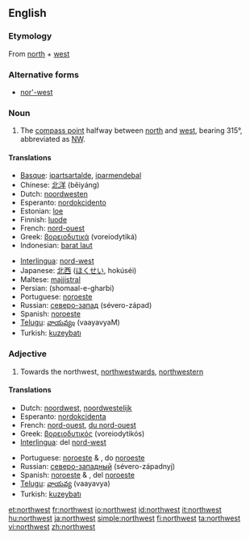 {{wikipedia|dab=Northwest}}
==English==

===Etymology===
From [[north]] + [[west]]

===Alternative forms===
* [[nor'-west]]

===Noun===
{{en-noun}}

# The [[compass point]] halfway between [[north]] and [[west]], bearing 315°, abbreviated as [[NW]].

====Translations====
{{top}}
* [[Basque]]: [[ipartsartalde]], [[iparmendebal]]
* Chinese: [[北洋]] (běiyáng)
* Dutch: [[noordwesten]] {{n}}
* Esperanto: [[nordokcidento]]
* Estonian: [[loe]]
* Finnish: [[luode]]
* French: [[nord-ouest]] {{m}}
* Greek: [[βορειοδυτικά]] (voreiodytiká)
* Indonesian: [[barat laut]]
{{mid}}
* [[Interlingua]]: [[nord-west]]
* Japanese: [[北西]] ([[ほくせい]], hokúséi)
* Maltese: [[majjistral]]
* Persian: {{fa-Arab|[[شمال غربی]]}} (shomaal-e-gharbi)
* Portuguese: [[noroeste]] {{m}}
* Russian: [[северо-запад]] (sévero-západ) {{m}}
* Spanish: [[noroeste]] {{m}}
* [[Telugu]]: [[వాయవ్యం]] (vaayavyaM)
* Turkish: [[kuzeybatı]]
{{bottom}}

===Adjective===
{{en-adj}}

# Towards the northwest, [[northwestward]]s, [[northwestern]]

====Translations====
{{top}}
* Dutch: [[noordwest]], [[noordwestelijk]]
* Esperanto: [[nordokcidenta]]
* French: [[nord-ouest]], [[du nord-ouest]]
* Greek: [[βορειοδυτικός]] (voreiodytikós)
* [[Interlingua]]: del [[nord-west]]
{{mid}}
* Portuguese: [[noroeste]] {{m}} & {{f}}, do [[noroeste]]
* Russian: [[северо-западный]] (sévero-západnyj)
* Spanish: [[noroeste]] {{m}} & {{f}}, del [[noroeste]]
* [[Telugu]]: [[వాయవ్య]] (vaayavya)
* Turkish: [[kuzeybatı]]
{{bottom}}

[[et:northwest]]
[[fr:northwest]]
[[io:northwest]]
[[id:northwest]]
[[it:northwest]]
[[hu:northwest]]
[[ja:northwest]]
[[simple:northwest]]
[[fi:northwest]]
[[ta:northwest]]
[[vi:northwest]]
[[zh:northwest]]